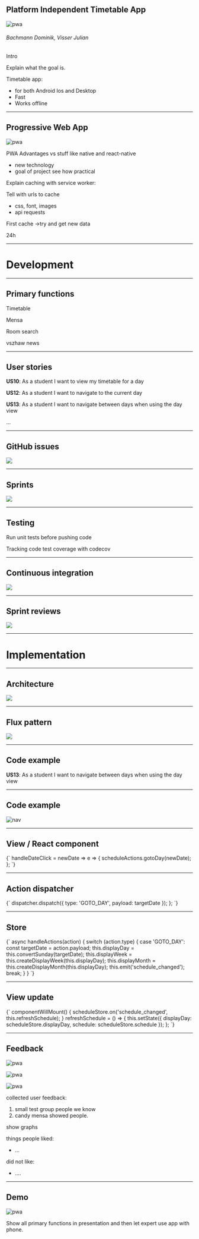

<Head>
  <title>ZHAWo - Platform Independent Timetable App</title>
</Head>

## Platform Independent Timetable App

![pwa](./Assets/zhawoLogo.png)

###### Bachmann Dominik, Visser Julian

<Notes>
  
Intro

Explain what the goal is.

Timetable app:

- for both Android Ios and Desktop
- Fast
- Works offline

</Notes>

---

## Progressive Web App

![pwa](./Assets/pwa_explainV2.png)

<Notes>
  
PWA Advantages vs stuff like native and react-native

- new technology
- goal of project see how practical

Explain caching with service worker:

Tell with urls to cache

- css, font, images
- api requests

First cache ->try and get new data

24h

</Notes>

---

# Development

---

## Primary functions

Timetable

Mensa

Room search

vszhaw news

---

## User stories

<div style={{width: 1000, fontSize: '0.8em'}}>

**US10**: As a student I want to view my timetable for a day

**US12**: As a student I want to navigate to the current day

**US13**: As a student I want to navigate between days when using the day view

...

</div>

---

## GitHub issues

<div className="big">

![](./Assets/github_issues.png)

</div>

---

## Sprints

<div className="big">

![](./Assets/github_sprints.png)

</div>

---

## Testing

Run unit tests before pushing code

Tracking code test coverage with codecov

---

## Continuous integration

<div className="big">

![](./Assets/travis_dashboard.png)

</div>

---

## Sprint reviews

<div className="big">

![](./Assets/sprint_burndown.png)

</div>

---

# Implementation

---

## Architecture

<div style={{width: 850}}>

![](./Assets/architecture.png)

</div>

---

## Flux pattern

<div style={{width: 650}}>

![](./Assets/flux_diagram.png)

</div>

---

## Code example

<div style={{width: 900, fontSize: '0.8em'}}>

<b>US13</b>: As a student I want to navigate between days when using the day view

</div>

---

## Code example

<div style={{width: 700}}>

![nav](./Assets/navigation_screens.png)

</div>

---

## View / React component

<Carbon>
  {`
  handleDateClick = newDate => e => {
    scheduleActions.gotoDay(newDate);
  }; 
    `}
</Carbon>

---

## Action dispatcher

<Carbon>
  {`
    dispatcher.dispatch({
      type: 'GOTO_DAY',
      payload: targetDate
    });
  };
    `}
</Carbon>

---

## Store

<Carbon>
  {`
  async handleActions(action) {
    switch (action.type) {
      case 'GOTO_DAY':
        const targetDate = action.payload;
        this.displayDay = this.convertSunday(targetDate);
        this.displayWeek = this.createDisplayWeek(this.displayDay);
        this.displayMonth = this.createDisplayMonth(this.displayDay);
        this.emit('schedule_changed');
        break;
    }
  }
  `}
</Carbon>

---

## View update

<Carbon>
  {`
  componentWillMount() {
    scheduleStore.on('schedule_changed', this.refreshSchedule);
  }
  refreshSchedule = () => {
    this.setState({
      displayDay: scheduleStore.displayDay,
      schedule: scheduleStore.schedule
    });
  };
`}

</Carbon>

---

## Feedback

<div className="small">

![pwa](./Assets/bar_1.png)

![pwa](./Assets/bar_2.png)

![pwa](./Assets/bar_3.png)

</div>

<Notes>
  
collected user feedback:

1. small test group people we know
2. candy mensa showed people.

show graphs

things people liked:

- ...

did not like:

- ....

</Notes>

---

## Demo

<div className="big">

![pwa](./Assets/desktop_schedule.png)

</div>

<Notes>
  
Show all primary functions in presentation and then let expert use app with phone.

</Notes>

